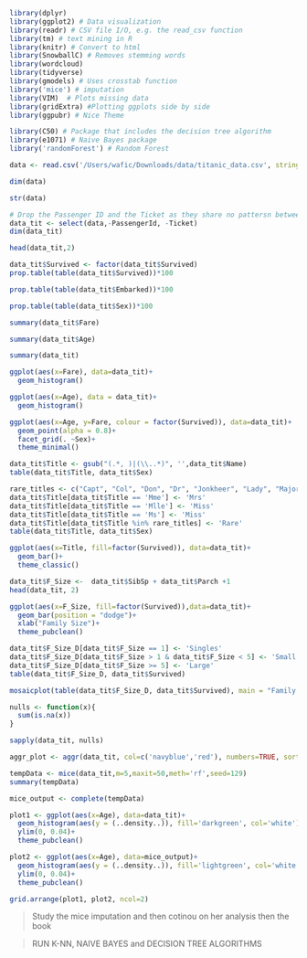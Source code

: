 ```r
library(dplyr)
library(ggplot2) # Data visualization
library(readr) # CSV file I/O, e.g. the read_csv function
library(tm) # text mining in R
library(knitr) # Convert to html
library(SnowballC) # Removes stemming words
library(wordcloud)
library(tidyverse)
library(gmodels) # Uses crosstab function
library('mice') # imputation
library(VIM)  # Plots missing data
library(gridExtra) #Plotting ggplots side by side
library(ggpubr) # Nice Theme

library(C50) # Package that includes the decision tree algorithm
library(e1071) # Naive Bayes package
library('randomForest') # Random Forest
```


```r
data <- read.csv('/Users/wafic/Downloads/data/titanic_data.csv', stringsAsFactors = FALSE)
```

```r
dim(data)
```

```r
str(data)
```

```r
# Drop the Passenger ID and the Ticket as they share no pattersn between passengers
data_tit <- select(data,-PassengerId, -Ticket)
dim(data_tit)
```


```r
head(data_tit,2)
```

```r
data_tit$Survived <- factor(data_tit$Survived)
prop.table(table(data_tit$Survived))*100
```

```r
prop.table(table(data_tit$Embarked))*100
```

```r
prop.table(table(data_tit$Sex))*100
```

```r
summary(data_tit$Fare)
```

```r
summary(data_tit$Age)
```


```r
summary(data_tit)
```


```r
ggplot(aes(x=Fare), data=data_tit)+
  geom_histogram()
```

```r
ggplot(aes(x=Age), data = data_tit)+
  geom_histogram()
```


```r
ggplot(aes(x=Age, y=Fare, colour = factor(Survived)), data=data_tit)+
  geom_point(alpha = 0.8)+
  facet_grid(. ~Sex)+
  theme_minimal()
```

```r
data_tit$Title <- gsub("(.*, )|(\\..*)", '',data_tit$Name)
table(data_tit$Title, data_tit$Sex)
```

```r
rare_titles <- c("Capt", "Col", "Don", "Dr", "Jonkheer", "Lady", "Major", "Rev", "Sir", "the Countess")
data_tit$Title[data_tit$Title == 'Mme'] <- 'Mrs'
data_tit$Title[data_tit$Title == 'Mlle'] <- 'Miss'
data_tit$Title[data_tit$Title == 'Ms'] <- 'Miss'
data_tit$Title[data_tit$Title %in% rare_titles] <- 'Rare'
table(data_tit$Title, data_tit$Sex)
```


```r
ggplot(aes(x=Title, fill=factor(Survived)), data=data_tit)+
  geom_bar()+
  theme_classic()
```

```r
data_tit$F_Size <-  data_tit$SibSp + data_tit$Parch +1
head(data_tit, 2)
```


```r
ggplot(aes(x=F_Size, fill=factor(Survived)),data=data_tit)+
  geom_bar(position = "dodge")+
  xlab("Family Size")+
  theme_pubclean()
```

```r
data_tit$F_Size_D[data_tit$F_Size == 1] <- 'Singles'
data_tit$F_Size_D[data_tit$F_Size > 1 & data_tit$F_Size < 5] <- 'Small'
data_tit$F_Size_D[data_tit$F_Size >= 5] <- 'Large'
table(data_tit$F_Size_D, data_tit$Survived)
```


```r
mosaicplot(table(data_tit$F_Size_D, data_tit$Survived), main = "Family Survival on the Titanic", color = TRUE, shade=TRUE)
```

```r
nulls <- function(x){
  sum(is.na(x))
}

sapply(data_tit, nulls)
```

```r
aggr_plot <- aggr(data_tit, col=c('navyblue','red'), numbers=TRUE, sortVars=TRUE, labels=names(data_tit), cex.axis=.6, gap=4, ylab=c("Histogram of missing data","Pattern"))
```

```r
tempData <- mice(data_tit,m=5,maxit=50,meth='rf',seed=129)
summary(tempData)
```

```r
mice_output <- complete(tempData)
```


```r
plot1 <- ggplot(aes(x=Age), data=data_tit)+
  geom_histogram(aes(y = (..density..)), fill='darkgreen', col='white')+
  ylim(0, 0.04)+
  theme_pubclean()

plot2 <- ggplot(aes(x=Age), data=mice_output)+
  geom_histogram(aes(y = (..density..)), fill='lightgreen', col='white')+
  ylim(0, 0.04)+
  theme_pubclean()

grid.arrange(plot1, plot2, ncol=2)
```
> Study the mice imputation and then cotinou on her analysis then the book

> RUN K-NN, NAIVE BAYES and DECISION TREE ALGORITHMS
